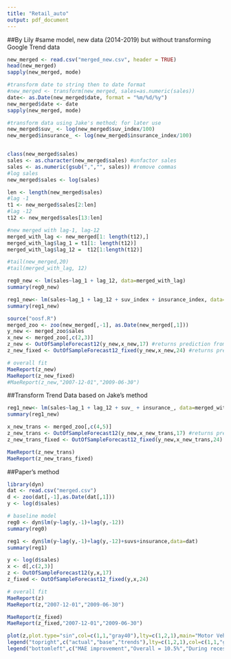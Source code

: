 ```yaml
---
title: "Retail_auto"
output: pdf_document
---
```


##By Lily
#same model, new data (2014-2019) but without transforming Google Trend data
```r
new_merged <- read.csv("merged_new.csv", header = TRUE)
head(new_merged)
sapply(new_merged, mode)

#transform date to string then to date format 
#new_merged <- transform(new_merged, sales=as.numeric(sales))
date<- as.Date(new_merged$date, format = "%m/%d/%y")
new_merged$date <- date
sapply(new_merged, mode)

#transform data using Jake's method; for later use
new_merged$suv_ <- log(new_merged$suv_index/100)
new_merged$insurance_ <- log(new_merged$insurance_index/100)


class(new_merged$sales)
sales <- as.character(new_merged$sales) #unfactor sales
sales <- as.numeric(gsub(",","", sales)) #remove commas
#log sales
new_merged$sales <- log(sales)

len <- length(new_merged$sales)
#lag -1
t1 <- new_merged$sales[2:len]
#lag -12
t12 <- new_merged$sales[13:len]

#new merged with lag-1, lag-12
merged_with_lag <- new_merged[1: length(t12),]
merged_with_lag$lag_1 = t1[1: length(t12)]
merged_with_lag$lag_12 =  t12[1:length(t12)]

#tail(new_merged,20)
#tail(merged_with_lag, 12)
```

```r
reg0_new <- lm(sales~lag_1 + lag_12, data=merged_with_lag)
summary(reg0_new)
```

```r
reg1_new<- lm(sales~lag_1 + lag_12 + suv_index + insurance_index, data=merged_with_lag)
summary(reg1_new)
```

```r
source("oosf.R")
merged_zoo <- zoo(new_merged[,-1], as.Date(new_merged[,1]))
y_new <- merged_zoo$sales
x_new <- merged_zoo[,c(2,3)]
z_new <- OutOfSampleForecast12(y_new,x_new,17) #returns prediction from week18 on, rolling window
z_new_fixed <- OutOfSampleForecast12_fixed(y_new,x_new,24) #returns prediction based on 24 week fixed window

# overall fit
MaeReport(z_new)
MaeReport(z_new_fixed)
#MaeReport(z_new,"2007-12-01","2009-06-30")
```

##Transform Trend Data based on Jake's method

```r
reg1_new<- lm(sales~lag_1 + lag_12 + suv_ + insurance_, data=merged_with_lag)
summary(reg1_new)

x_new_trans <- merged_zoo[,c(4,5)]
z_new_trans <- OutOfSampleForecast12(y_new,x_new_trans,17) #returns prediction from week18 on, rolling window
z_new_trans_fixed <- OutOfSampleForecast12_fixed(y_new,x_new_trans,24) #returns prediction based on 24-week fixed window

MaeReport(z_new_trans)
MaeReport(z_new_trans_fixed)
```

##Paper's method
```r
library(dyn)
dat <- read.csv("merged.csv")
d <- zoo(dat[,-1],as.Date(dat[,1]))
y <- log(d$sales)

# baseline model
reg0 <- dyn$lm(y~lag(y,-1)+lag(y,-12))
summary(reg0)
```

```r
reg1 <- dyn$lm(y~lag(y,-1)+lag(y,-12)+suvs+insurance,data=dat)
summary(reg1)
```

```r
y <- log(d$sales)
x <- d[,c(2,3)]
z <- OutOfSampleForecast12(y,x,17)
z_fixed <- OutOfSampleForecast12_fixed(y,x,24)

# overall fit
MaeReport(z)
MaeReport(z,"2007-12-01","2009-06-30")

MaeReport(z_fixed)
MaeReport(z_fixed,"2007-12-01","2009-06-30")

```

```r
plot(z,plot.type="sin",col=c(1,1,"gray40"),lty=c(1,2,1),main="Motor Vehicles and Parts",ylab="log(mvp)",lwd=c(1.5,1,1))
legend("topright",c("actual","base","trends"),lty=c(1,2,1),col=c(1,1,"gray40"),lwd=c(1.5,1,1))
legend("bottomleft",c("MAE improvement","Overall = 10.5%","During recession = 21.5%"))
````





